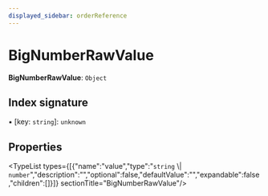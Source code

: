 ```yaml
---
displayed_sidebar: orderReference
---
```



# BigNumberRawValue

 **BigNumberRawValue**: `Object`

## Index signature

▪ [key: `string`]: `unknown`

## Properties

<TypeList types={[{"name":"value","type":"`string` \\| `number`","description":"","optional":false,"defaultValue":"","expandable":false,"children":[]}]}  sectionTitle="BigNumberRawValue"/>
